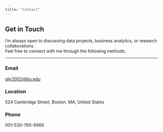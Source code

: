 ```yaml
---
title: "Contact"
---
```


##  Get in Touch

I’m always open to discussing data projects, business analytics, or research collaborations.  
Feel free to connect with me through the following methods:

---

###  Email
[ghr2002@bu.edu](mailto:ghr2002@bu.edu)

###  Location
524 Cambridge Street, Boston, MA, United States

###  Phone
001-530-760-9966



